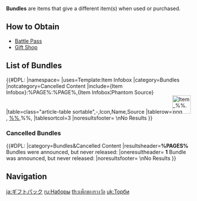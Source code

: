 {{Terminology Infobox
|type         = Bundles
}}
'''Bundles''' are items that give a different item(s) when used or purchased.

==How to Obtain==
*[[Battle Pass]]
*[[Gift Shop]]

==List of Bundles==
{{#DPL:
|namespace=
|uses=Template:Item Infobox
|category=Bundles
|notcategory=Cancelled Content
|include={Item Infobox}:%PAGE%:%PAGE%,{Item Infobox¦Phantom Source}
|table=class="article-table sortable",-,Icon,Name,Source
|tablerow=[[File:Item %%.png|50px|link=%%]], [[%%]],%%,
|tablesortcol=3
|noresultsfooter= \nNo Results
}}
===Cancelled Bundles===
{{#DPL:
|category=Bundles&Cancelled Content
|resultsheader='''%PAGES%''' Bundles were announced, but never released:
|oneresultheader= '''1''' Bundle was announced, but never released:
|noresultsfooter= \nNo Results
}}

==Navigation==
{{Precious Navbox|Item}}

[[Category:Bundles| ]]

[[ja:ギフトパック]]
[[ru:Наборы]]
[[th:แพ็กของรางวัล]]
[[uk:Торби]]